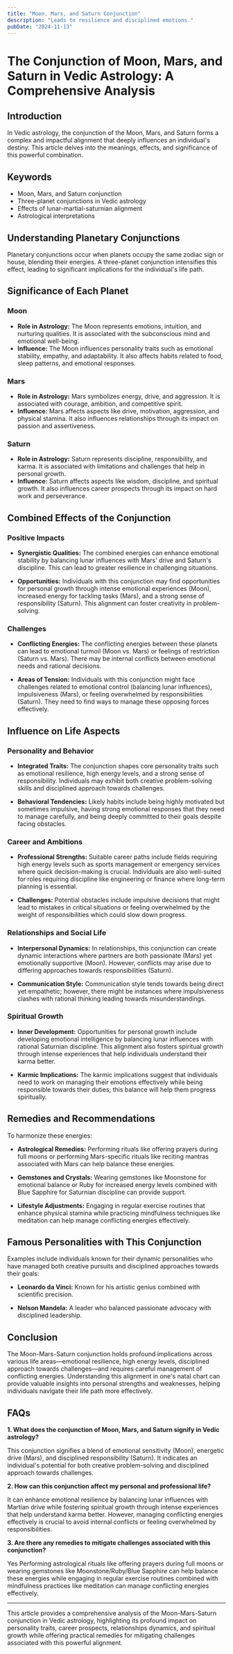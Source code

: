 ```yaml
---
title: "Moon, Mars, and Saturn Conjunction"
description: "Leads to resilience and disciplined emotions."
pubDate: "2024-11-13"
---
```


# The Conjunction of Moon, Mars, and Saturn in Vedic Astrology: A Comprehensive Analysis

## Introduction

In Vedic astrology, the conjunction of the Moon, Mars, and Saturn forms a complex and impactful alignment that deeply influences an individual's destiny. This article delves into the meanings, effects, and significance of this powerful combination.

## Keywords

- Moon, Mars, and Saturn conjunction
- Three-planet conjunctions in Vedic astrology
- Effects of lunar-martial-saturnian alignment
- Astrological interpretations

## Understanding Planetary Conjunctions

Planetary conjunctions occur when planets occupy the same zodiac sign or house, blending their energies. A three-planet conjunction intensifies this effect, leading to significant implications for the individual's life path.

## Significance of Each Planet

### Moon

- **Role in Astrology:** The Moon represents emotions, intuition, and nurturing qualities. It is associated with the subconscious mind and emotional well-being.
- **Influence:** The Moon influences personality traits such as emotional stability, empathy, and adaptability. It also affects habits related to food, sleep patterns, and emotional responses.

### Mars

- **Role in Astrology:** Mars symbolizes energy, drive, and aggression. It is associated with courage, ambition, and competitive spirit.
- **Influence:** Mars affects aspects like drive, motivation, aggression, and physical stamina. It also influences relationships through its impact on passion and assertiveness.

### Saturn

- **Role in Astrology:** Saturn represents discipline, responsibility, and karma. It is associated with limitations and challenges that help in personal growth.
- **Influence:** Saturn affects aspects like wisdom, discipline, and spiritual growth. It also influences career prospects through its impact on hard work and perseverance.

## Combined Effects of the Conjunction

### Positive Impacts

- **Synergistic Qualities:** The combined energies can enhance emotional stability by balancing lunar influences with Mars' drive and Saturn's discipline. This can lead to greater resilience in challenging situations.
  
- **Opportunities:** Individuals with this conjunction may find opportunities for personal growth through intense emotional experiences (Moon), increased energy for tackling tasks (Mars), and a strong sense of responsibility (Saturn). This alignment can foster creativity in problem-solving.

### Challenges

- **Conflicting Energies:** The conflicting energies between these planets can lead to emotional turmoil (Moon vs. Mars) or feelings of restriction (Saturn vs. Mars). There may be internal conflicts between emotional needs and rational decisions.

- **Areas of Tension:** Individuals with this conjunction might face challenges related to emotional control (balancing lunar influences), impulsiveness (Mars), or feeling overwhelmed by responsibilities (Saturn). They need to find ways to manage these opposing forces effectively.

## Influence on Life Aspects

### Personality and Behavior

- **Integrated Traits:** The conjunction shapes core personality traits such as emotional resilience, high energy levels, and a strong sense of responsibility. Individuals may exhibit both creative problem-solving skills and disciplined approach towards challenges.

- **Behavioral Tendencies:** Likely habits include being highly motivated but sometimes impulsive, having strong emotional responses that they need to manage carefully, and being deeply committed to their goals despite facing obstacles.

### Career and Ambitions

- **Professional Strengths:** Suitable career paths include fields requiring high energy levels such as sports management or emergency services where quick decision-making is crucial. Individuals are also well-suited for roles requiring discipline like engineering or finance where long-term planning is essential.

- **Challenges:** Potential obstacles include impulsive decisions that might lead to mistakes in critical situations or feeling overwhelmed by the weight of responsibilities which could slow down progress.

### Relationships and Social Life

- **Interpersonal Dynamics:** In relationships, this conjunction can create dynamic interactions where partners are both passionate (Mars) yet emotionally supportive (Moon). However, conflicts may arise due to differing approaches towards responsibilities (Saturn).

- **Communication Style:** Communication style tends towards being direct yet empathetic; however, there might be instances where impulsiveness clashes with rational thinking leading towards misunderstandings.

### Spiritual Growth

- **Inner Development:** Opportunities for personal growth include developing emotional intelligence by balancing lunar influences with rational Saturnian discipline. This alignment also fosters spiritual growth through intense experiences that help individuals understand their karma better.

- **Karmic Implications:** The karmic implications suggest that individuals need to work on managing their emotions effectively while being responsible towards their duties; this balance will help them progress spiritually.

## Remedies and Recommendations

To harmonize these energies:

- **Astrological Remedies:** Performing rituals like offering prayers during full moons or performing Mars-specific rituals like reciting mantras associated with Mars can help balance these energies.
  
- **Gemstones and Crystals:** Wearing gemstones like Moonstone for emotional balance or Ruby for increased energy levels combined with Blue Sapphire for Saturnian discipline can provide support.
  
- **Lifestyle Adjustments:** Engaging in regular exercise routines that enhance physical stamina while practicing mindfulness techniques like meditation can help manage conflicting energies effectively.

## Famous Personalities with This Conjunction

Examples include individuals known for their dynamic personalities who have managed both creative pursuits and disciplined approaches towards their goals:

- **Leonardo da Vinci:** Known for his artistic genius combined with scientific precision.
  
- **Nelson Mandela:** A leader who balanced passionate advocacy with disciplined leadership.

## Conclusion

The Moon-Mars-Saturn conjunction holds profound implications across various life areas—emotional resilience, high energy levels, disciplined approach towards challenges—and requires careful management of conflicting energies. Understanding this alignment in one's natal chart can provide valuable insights into personal strengths and weaknesses, helping individuals navigate their life path more effectively.

## FAQs

**1. What does the conjunction of Moon, Mars, and Saturn signify in Vedic astrology?**

This conjunction signifies a blend of emotional sensitivity (Moon), energetic drive (Mars), and disciplined responsibility (Saturn). It indicates an individual's potential for both creative problem-solving and disciplined approach towards challenges.

**2. How can this conjunction affect my personal and professional life?**

It can enhance emotional resilience by balancing lunar influences with Martian drive while fostering spiritual growth through intense experiences that help understand karma better. However, managing conflicting energies effectively is crucial to avoid internal conflicts or feeling overwhelmed by responsibilities.

**3. Are there any remedies to mitigate challenges associated with this conjunction?**

Yes Performing astrological rituals like offering prayers during full moons or wearing gemstones like Moonstone/Ruby/Blue Sapphire can help balance these energies while engaging in regular exercise routines combined with mindfulness practices like meditation can manage conflicting energies effectively.


---

This article provides a comprehensive analysis of the Moon-Mars-Saturn conjunction in Vedic astrology, highlighting its profound impact on personality traits, career prospects, relationships dynamics, and spiritual growth while offering practical remedies for mitigating challenges associated with this powerful alignment.